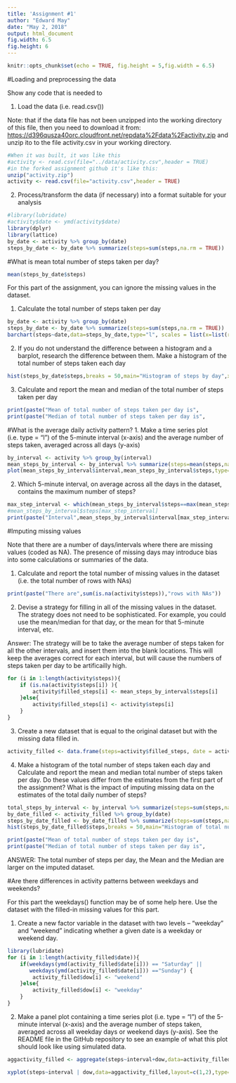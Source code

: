 ---
title: 'Assignment #1'
author: "Edward May"
date: "May 2, 2018"
output: html_document
fig.width: 6.5
fig.height: 6
---

```{r setup, include=FALSE}
knitr::opts_chunk$set(echo = TRUE, fig.height = 5,fig.width = 6.5)
```
#Loading and preprocessing the data

Show any code that is needed to

1. Load the data (i.e. read.csv())

Note: that if the data file has not been unzipped into the working directory of this file, then you need to download it from:
[https://d396qusza40orc.cloudfront.net/repdata%2Fdata%2Factivity.zip](https://d396qusza40orc.cloudfront.net/repdata%2Fdata%2Factivity.zip)
and unzip ito to the file activity.csv in your working directory.

```{r}
#When it was built, it was like this
#activity <- read.csv(file="../data/activity.csv",header = TRUE)
#in the forked assignment github it's like this:
unzip("activity.zip")
activity <- read.csv(file="activity.csv",header = TRUE)
```

2. Process/transform the data (if necessary) into a format suitable for your analysis

```{r}
#library(lubridate)
#activity$date <- ymd(activity$date)
library(dplyr)
library(lattice)
by_date <- activity %>% group_by(date)
steps_by_date <- by_date %>% summarize(steps=sum(steps,na.rm = TRUE))

```


#What is mean total number of steps taken per day?
```{r}
mean(steps_by_date$steps)

```

For this part of the assignment, you can ignore the missing values in the dataset.

1. Calculate the total number of steps taken per day
```{r, fig.width=6.5}
by_date <- activity %>% group_by(date)
steps_by_date <- by_date %>% summarize(steps=sum(steps,na.rm = TRUE))
barchart(steps~date,data=steps_by_date,type="l", scales = list(x=list(rot=90)))

```

2. If you do not understand the difference between a histogram and a barplot, research the difference between them. Make a histogram of the total number of steps taken each day

```{r}
hist(steps_by_date$steps,breaks = 50,main="Histogram of steps by day",xlab="Steps taken per day")
```

3. Calculate and report the mean and median of the total number of steps taken per day

```{r}
print(paste("Mean of total number of steps taken per day is",             mean(steps_by_date$steps)))
print(paste("Median of total number of steps taken per day is",             median(steps_by_date$steps)))
```

#What is the average daily activity pattern?
1. Make a time series plot (i.e. type = "l") of the 5-minute interval (x-axis) and the average number of steps taken, averaged across all days (y-axis)

```{r}
by_interval <- activity %>% group_by(interval)
mean_steps_by_interval <- by_interval %>% summarize(steps=mean(steps,na.rm = TRUE))
plot(mean_steps_by_interval$interval,mean_steps_by_interval$steps,type='l',xlab="Interval number", ylab="Mean number of steps per interval")
```

2. Which 5-minute interval, on average across all the days in the dataset, contains the maximum number of steps?

```{r}
max_step_interval <- which(mean_steps_by_interval$steps==max(mean_steps_by_interval$steps, na.rm = TRUE),arr.ind = TRUE)
#mean_steps_by_interval$steps[max_step_interval]
print(paste("Interval",mean_steps_by_interval$interval[max_step_interval],"had the maximum average number of steps:",mean_steps_by_interval$steps[max_step_interval]))
```

#Imputing missing values

Note that there are a number of days/intervals where there are missing values (coded as NA). The presence of missing days may introduce bias into some 
calculations or summaries of the data.

1. Calculate and report the total number of missing values in the dataset (i.e. the total number of rows with NAs)

```{r}
print(paste("There are",sum(is.na(activity$steps)),"rows with NAs"))
```

2. Devise a strategy for filling in all of the missing values in the dataset. The strategy does not need to be sophisticated. For example, you could use the mean/median for that day, or the mean for that 5-minute interval, etc.

Answer: The strategy will be to take the average number of steps taken for all the other intervals, and insert them into the blank locations.  This will keep the averages correct for each interval, but will cause the numbers of steps taken per day to be artificailly high.

```{r}
for (i in 1:length(activity$steps)){
    if (is.na(activity$steps[i]) ){
        activity$filled_steps[i] <- mean_steps_by_interval$steps[i]
    }else{
        activity$filled_steps[i] <- activity$steps[i]
    }
}
```

3. Create a new dataset that is equal to the original dataset but with the missing data filled in.

```{r}
activity_filled <- data.frame(steps=activity$filled_steps, date = activity$date,interval = activity$interval)
```

4. Make a histogram of the total number of steps taken each day and Calculate and report the mean and median total number of steps taken per day. Do these values differ from the estimates from the first part of the assignment? What is the impact of imputing missing data on the estimates of the total daily number of steps?

```{r}
total_steps_by_interval <- by_interval %>% summarize(steps=sum(steps,na.rm = TRUE))
by_date_filled <- activity_filled %>% group_by(date)
steps_by_date_filled <- by_date_filled %>% summarize(steps=sum(steps,na.rm = TRUE))
hist(steps_by_date_filled$steps,breaks = 50,main="Histogram of total number of steps taken each day", xlab="Steps per day")
```

```{r}
print(paste("Mean of total number of steps taken per day is",             mean(steps_by_date_filled$steps)))
print(paste("Median of total number of steps taken per day is",             median(steps_by_date_filled$steps)))
```

ANSWER:  The total number of steps per day, the Mean and the Median are larger on the imputed dataset.


#Are there differences in activity patterns between weekdays and weekends?

For this part the weekdays() function may be of some help here. Use the dataset with the filled-in missing values for this part.

1. Create a new factor variable in the dataset with two levels – “weekday” and “weekend” indicating whether a given date is a weekday or weekend day.

```{r}
library(lubridate)
for (i in 1:length(activity_filled$date)){
    if(weekdays(ymd(activity_filled$date[i])) == "Saturday" || 
       weekdays(ymd(activity_filled$date[i])) =="Sunday") {
        activity_filled$dow[i] <- "weekend"
    }else{
        activity_filled$dow[i] <- "weekday"
    }
}
```

2. Make a panel plot containing a time series plot (i.e. type = "l") of the 5-minute interval (x-axis) and the average number of steps taken, averaged across all weekday days or weekend days (y-axis). See the README file in the GitHub repository to see an example of what this plot should look like using simulated data.

```{r, fig.height=5}

aggactivity_filled <- aggregate(steps~interval+dow,data=activity_filled,mean)

xyplot(steps~interval | dow,data=aggactivity_filled,layout=c(1,2),type="l",ylab = "Number of steps")
```

